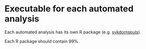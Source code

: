 # Executable for each automated analysis

Each automated analysis has its own R package (e.g. [sykdomspuls](https://github.com/folkehelseinstituttet/dashboards_sykdomspuls/)).

Each R package should contain 99%